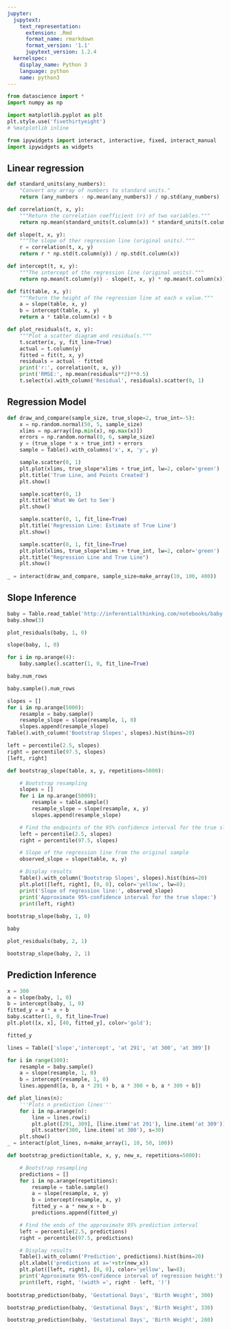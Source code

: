 ```yaml
---
jupyter:
  jupytext:
    text_representation:
      extension: .Rmd
      format_name: rmarkdown
      format_version: '1.1'
      jupytext_version: 1.2.4
  kernelspec:
    display_name: Python 3
    language: python
    name: python3
---
```


```python
from datascience import *
import numpy as np

import matplotlib.pyplot as plt
plt.style.use('fivethirtyeight')
# %matplotlib inline

from ipywidgets import interact, interactive, fixed, interact_manual
import ipywidgets as widgets
```

## Linear regression

```python
def standard_units(any_numbers):
    "Convert any array of numbers to standard units."
    return (any_numbers - np.mean(any_numbers)) / np.std(any_numbers)  

def correlation(t, x, y):
    """Return the correlation coefficient (r) of two variables."""
    return np.mean(standard_units(t.column(x)) * standard_units(t.column(y)))

def slope(t, x, y):
    """The slope of ther regression line (original units)."""
    r = correlation(t, x, y)
    return r * np.std(t.column(y)) / np.std(t.column(x))

def intercept(t, x, y):
    """The intercept of the regression line (original units)."""
    return np.mean(t.column(y)) - slope(t, x, y) * np.mean(t.column(x))

def fit(table, x, y):
    """Return the height of the regression line at each x value."""
    a = slope(table, x, y)
    b = intercept(table, x, y)
    return a * table.column(x) + b

def plot_residuals(t, x, y):
    """Plot a scatter diagram and residuals."""
    t.scatter(x, y, fit_line=True)
    actual = t.column(y)
    fitted = fit(t, x, y)
    residuals = actual - fitted
    print('r:', correlation(t, x, y))
    print('RMSE:', np.mean(residuals**2)**0.5)
    t.select(x).with_column('Residual', residuals).scatter(0, 1)
```

## Regression Model

```python
def draw_and_compare(sample_size, true_slope=2, true_int=-5):
    x = np.random.normal(50, 5, sample_size)
    xlims = np.array([np.min(x), np.max(x)])
    errors = np.random.normal(0, 6, sample_size)
    y = (true_slope * x + true_int) + errors
    sample = Table().with_columns('x', x, 'y', y)

    sample.scatter(0, 1)
    plt.plot(xlims, true_slope*xlims + true_int, lw=2, color='green')
    plt.title('True Line, and Points Created')
    plt.show()

    sample.scatter(0, 1)
    plt.title('What We Get to See')
    plt.show()

    sample.scatter(0, 1, fit_line=True)
    plt.title('Regression Line: Estimate of True Line')
    plt.show()

    sample.scatter(0, 1, fit_line=True)
    plt.plot(xlims, true_slope*xlims + true_int, lw=2, color='green')
    plt.title("Regression Line and True Line")
    plt.show()
    
_ = interact(draw_and_compare, sample_size=make_array(10, 100, 400))
```

## Slope Inference

```python
baby = Table.read_table('http://inferentialthinking.com/notebooks/baby.csv')
baby.show(3)
```

```python
plot_residuals(baby, 1, 0)
```

```python
slope(baby, 1, 0)
```

```python
for i in np.arange(4):
    baby.sample().scatter(1, 0, fit_line=True)
```

```python
baby.num_rows
```

```python
baby.sample().num_rows
```

```python
slopes = []
for i in np.arange(5000):
    resample = baby.sample()
    resample_slope = slope(resample, 1, 0)
    slopes.append(resample_slope)
Table().with_column('Bootstrap Slopes', slopes).hist(bins=20)
```

```python
left = percentile(2.5, slopes)
right = percentile(97.5, slopes)
[left, right]
```

```python
def bootstrap_slope(table, x, y, repetitions=5000):

    # Bootstrap resampling
    slopes = []
    for i in np.arange(5000):
        resample = table.sample()
        resample_slope = slope(resample, x, y)
        slopes.append(resample_slope)

    # Find the endpoints of the 95% confidence interval for the true slope
    left = percentile(2.5, slopes)
    right = percentile(97.5, slopes)

    # Slope of the regression line from the original sample
    observed_slope = slope(table, x, y)

    # Display results
    Table().with_column('Bootstrap Slopes', slopes).hist(bins=20)
    plt.plot([left, right], [0, 0], color='yellow', lw=8);
    print('Slope of regression line:', observed_slope)
    print('Approximate 95%-confidence interval for the true slope:')
    print(left, right)
    
bootstrap_slope(baby, 1, 0)
```

```python
baby
```

```python
plot_residuals(baby, 2, 1)
```

```python
bootstrap_slope(baby, 2, 1)
```

## Prediction Inference

```python
x = 300
a = slope(baby, 1, 0)
b = intercept(baby, 1, 0)
fitted_y = a * x + b
baby.scatter(1, 0, fit_line=True)
plt.plot([x, x], [40, fitted_y], color='gold');
```

```python
fitted_y
```

```python
lines = Table(['slope','intercept', 'at 291', 'at 300', 'at 309'])

for i in range(100):
    resample = baby.sample()
    a = slope(resample, 1, 0)
    b = intercept(resample, 1, 0)
    lines.append([a, b, a * 291 + b, a * 300 + b, a * 309 + b])

def plot_lines(n):
    '''Plots n prediction lines'''
    for i in np.arange(n):
        line = lines.row(i)
        plt.plot([291, 309], [line.item('at 291'), line.item('at 309')], lw=1)
        plt.scatter(300, line.item('at 300'), s=30)
    plt.show()
_ = interact(plot_lines, n=make_array(1, 10, 50, 100))
```

```python
def bootstrap_prediction(table, x, y, new_x, repetitions=5000):

    # Bootstrap resampling
    predictions = []
    for i in np.arange(repetitions):
        resample = table.sample()
        a = slope(resample, x, y)
        b = intercept(resample, x, y)
        fitted_y = a * new_x + b
        predictions.append(fitted_y)

    # Find the ends of the approximate 95% prediction interval
    left = percentile(2.5, predictions)
    right = percentile(97.5, predictions)

    # Display results
    Table().with_column('Prediction', predictions).hist(bins=20)
    plt.xlabel('predictions at x='+str(new_x))
    plt.plot([left, right], [0, 0], color='yellow', lw=8);
    print('Approximate 95%-confidence interval of regression height:')
    print(left, right, '(width =', right - left, ')')
    
bootstrap_prediction(baby, 'Gestational Days', 'Birth Weight', 300)
```

```python
bootstrap_prediction(baby, 'Gestational Days', 'Birth Weight', 330)
```

```python
bootstrap_prediction(baby, 'Gestational Days', 'Birth Weight', 280)
```

```python

```
